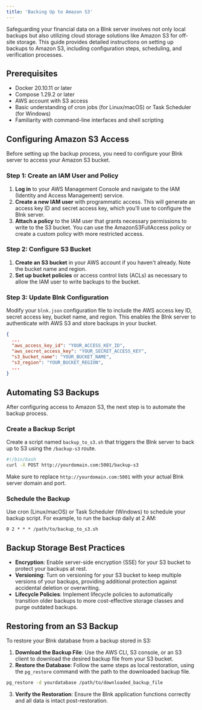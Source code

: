 ```yaml
---
title: 'Backing Up to Amazon S3'
---
```

Safeguarding your financial data on a Blnk server involves not only local backups but also utilizing cloud storage solutions like Amazon S3 for off-site storage. This guide provides detailed instructions on setting up backups to Amazon S3, including configuration steps, scheduling, and verification processes.

## Prerequisites
- Docker 20.10.11 or later
- Compose 1.29.2 or later
- AWS account with S3 access
- Basic understanding of cron jobs (for Linux/macOS) or Task Scheduler (for Windows)
- Familiarity with command-line interfaces and shell scripting

## Configuring Amazon S3 Access

Before setting up the backup process, you need to configure your Blnk server to access your Amazon S3 bucket.

### Step 1: Create an IAM User and Policy

1. **Log in** to your AWS Management Console and navigate to the IAM (Identity and Access Management) service.
2. **Create a new IAM user** with programmatic access. This will generate an access key ID and secret access key, which you'll use to configure the Blnk server.
3. **Attach a policy** to the IAM user that grants necessary permissions to write to the S3 bucket. You can use the AmazonS3FullAccess policy or create a custom policy with more restricted access.

### Step 2: Configure S3 Bucket

1. **Create an S3 bucket** in your AWS account if you haven't already. Note the bucket name and region.
2. **Set up bucket policies** or access control lists (ACLs) as necessary to allow the IAM user to write backups to the bucket.

### Step 3: Update Blnk Configuration

Modify your `blnk.json` configuration file to include the AWS access key ID, secret access key, bucket name, and region. This enables the Blnk server to authenticate with AWS S3 and store backups in your bucket.

```json
{
  ...
  "aws_access_key_id": "YOUR_ACCESS_KEY_ID",
  "aws_secret_access_key": "YOUR_SECRET_ACCESS_KEY",
  "s3_bucket_name": "YOUR_BUCKET_NAME",
  "s3_region": "YOUR_BUCKET_REGION",
  ...
}
```

## Automating S3 Backups

After configuring access to Amazon S3, the next step is to automate the backup process.

### Create a Backup Script

Create a script named `backup_to_s3.sh` that triggers the Blnk server to back up to S3 using the `/backup-s3` route.

```bash
#!/bin/bash
curl -X POST http://yourdomain.com:5001/backup-s3
```

Make sure to replace `http://yourdomain.com:5001` with your actual Blnk server domain and port.

### Schedule the Backup

Use cron (Linux/macOS) or Task Scheduler (Windows) to schedule your backup script. For example, to run the backup daily at 2 AM:

```cron
0 2 * * * /path/to/backup_to_s3.sh
```

## Backup Storage Best Practices

- **Encryption**: Enable server-side encryption (SSE) for your S3 bucket to protect your backups at rest.
- **Versioning**: Turn on versioning for your S3 bucket to keep multiple versions of your backups, providing additional protection against accidental deletion or overwriting.
- **Lifecycle Policies**: Implement lifecycle policies to automatically transition older backups to more cost-effective storage classes and purge outdated backups.

## Restoring from an S3 Backup

To restore your Blnk database from a backup stored in S3:

1. **Download the Backup File**: Use the AWS CLI, S3 console, or an S3 client to download the desired backup file from your S3 bucket.
2. **Restore the Database**: Follow the same steps as local restoration, using the `pg_restore` command with the path to the downloaded backup file.

```bash
pg_restore -d yourdatabase /path/to/downloaded_backup_file
```

3. **Verify the Restoration**: Ensure the Blnk application functions correctly and all data is intact post-restoration.
